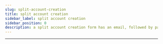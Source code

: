 ```yaml
---
slug: split-account-creation
title: split account creation
sidebar_label: split account creation
sidebar_position: 0
description: a split account creation form has an email, followed by password and confirm password step
---
```



<div className="container margin-vert--xl">
  <div className="row">
    <div className="card col col--12 padding--md">
      <LoginForm
        action="/account"
        formSteps={[
          FormStep.Email,
          [FormStep.Password, FormStep.ConfirmPassword],
        ]}
      />
    </div>
  </div>
</div>
<hr />
